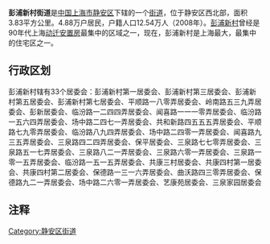 {{中国乡级行政区
|景观照片文件名 = File:闸北图书馆分馆全貌.jpg
|景观照片描述 = [[彭浦新村|彭浦新村]]是上海最大，最集中的住宅区之一。
|汉语拼音 = 
|其他语言 = 
|其他语言名称 = 
|旧称 = 
|地名出处 = 
|位置图文件名 = 
|位置图描述 = 
|自定义图片 = 
|上级行政区 = [[静安区|静安区]]
|建置时间 = 
|政府驻地 = 
|毗邻 = 
|总面积 = 
|总人口 = 
|总人口年份 = 
|户籍人口 = 
|户籍人口年份 = 
|常住人口 = 
|常住人口年份 = 
|人口密度 = 
|GDP = 
|GDP年份 = 
|邮政编码 = 
|电话区号 = 21
|官方网站 = 
|网站名称 = 
|31/01/08/014/000}}
'''彭浦新村街道'''是[[中华人民共和国|中国]][[上海市|上海市]][[静安区|静安区]]下辖的一个[[街道_(行政区划)|街道]]，位于静安区西北部，面积3.83平方公里。4.88万户居民，户籍人口12.54万人（2008年）。[[彭浦新村|彭浦新村]]曾经是90年代上海[[动迁安置房|动迁安置房]]最集中的区域之一，现在，彭浦新村是上海最大，最集中的住宅区之一。

== 行政区划 ==
彭浦新村辖有33个居委会：彭浦新村第一居委会、彭浦新村第三居委会、彭浦新村第五居委会、彭浦新村第七居委会、平顺路一八零弄居委会、岭南路五三九弄居委会、彭新居委会、临汾路一二四四弄居委会、闻喜路一一一零弄居委会、临汾路一五六四弄居委会、场中路二四七一弄居委会、共和新路四五五五弄居委会、平顺路七九零弄居委会、临汾路八九四弄居委会、场中路二四零一弄居委会、闻喜路九三五弄居委会、三泉路四二四弄居委会、保平居委会、三泉路七七零弄居委会、三泉路五一七弄居委会、三泉路八二一弄居委会、三泉路六零一弄居委会、三泉路一零一五弄居委会、临汾路一五一五弄居委会、共康三村居委会、共康四村第一居委会、共康四村第二居委会、保德路一三一六弄居委会、曲沃路四三零弄居委会、保德路九二一弄居委会、场中路二六零一弄居委会、艺康苑居委会、三泉家园居委会

== 注释 ==

{{Reflist|2}}

{{静安区行政区划}}
{{闸北区行政区划}}
{{上海行政区划小作品}}


[[Category:静安区街道|Category:静安区街道]]